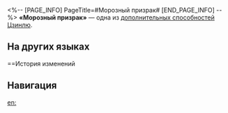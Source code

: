<%-- [PAGE_INFO]
PageTitle=#Морозный призрак#
[END_PAGE_INFO] --%>
{{Навык Инфобокс
|Название         = Морозный призрак
|Изображение      = След Морозный призрак.png
|Персонаж         = Цзинлю
|Тип              = Доп. способность
|Возвышение       = 6
|Длительность     = 
|Описание         = Если при получении статуса Сизигия уже достигнут макс. уровень этого статуса, то следующая атака Цзинлю игнорирует 25% защиты цели.
|Свойство1        = 
|Масштабирование1 = 
}}
'''«Морозный призрак»''' — одна из [[дополнительная способность|дополнительных способностей]] [[Цзинлю]].

==На других языках==
{{На других языках
|en   = Frost Wraith
|zhs  = 霜魄
|zht  = 霜魄
|ja   = {{Rubi|霜魄|そうはく}}
|ko   = 서리 혼
|es   = Espectro gélido
|fr   = Spectre du froid
|ru   = Морозный призрак
|th   = Frost Wraith
|vi   = Linh Hồn Sương Giá
|de   = Frostgespenst
|id   = Frost Wraith
|pt   = Ira Gélida
}}

==История изменений
{{История изменений|3.5}}

==Навигация==
{{Навык Навбокс|Цзинлю}}

[[en:]]